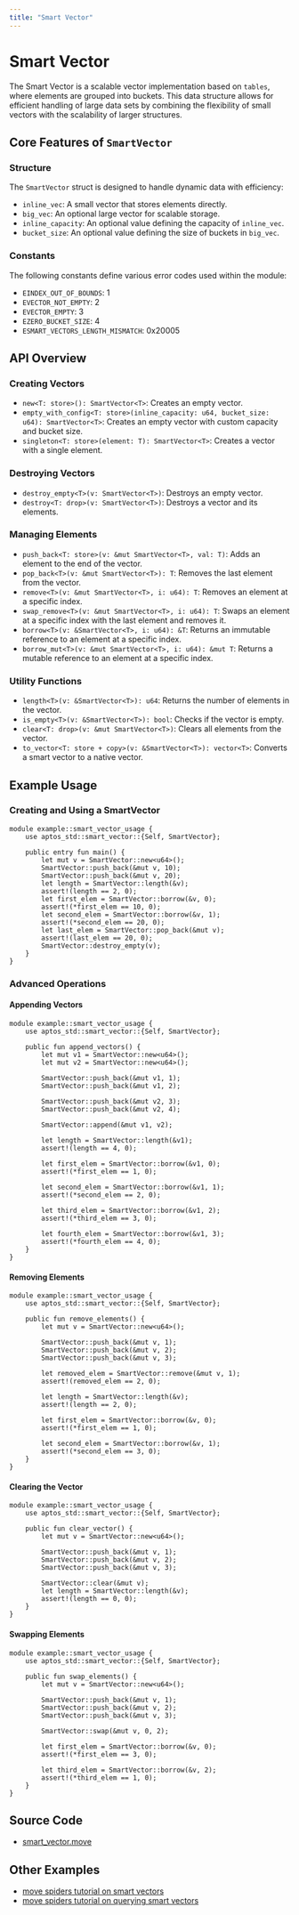 ```yaml
---
title: "Smart Vector"
---
```


# Smart Vector

The Smart Vector is a scalable vector implementation based on `tables`, where elements are grouped into buckets. This data structure allows for efficient handling of large data sets by combining the flexibility of small vectors with the scalability of larger structures.

## Core Features of `SmartVector`

### Structure

The `SmartVector` struct is designed to handle dynamic data with efficiency:

- `inline_vec`: A small vector that stores elements directly.
- `big_vec`: An optional large vector for scalable storage.
- `inline_capacity`: An optional value defining the capacity of `inline_vec`.
- `bucket_size`: An optional value defining the size of buckets in `big_vec`.

### Constants

The following constants define various error codes used within the module:

- `EINDEX_OUT_OF_BOUNDS`: 1
- `EVECTOR_NOT_EMPTY`: 2
- `EVECTOR_EMPTY`: 3
- `EZERO_BUCKET_SIZE`: 4
- `ESMART_VECTORS_LENGTH_MISMATCH`: 0x20005

## API Overview

### Creating Vectors

- `new<T: store>(): SmartVector<T>`: Creates an empty vector.
- `empty_with_config<T: store>(inline_capacity: u64, bucket_size: u64): SmartVector<T>`: Creates an empty vector with custom capacity and bucket size.
- `singleton<T: store>(element: T): SmartVector<T>`: Creates a vector with a single element.

### Destroying Vectors

- `destroy_empty<T>(v: SmartVector<T>)`: Destroys an empty vector.
- `destroy<T: drop>(v: SmartVector<T>)`: Destroys a vector and its elements.

### Managing Elements

- `push_back<T: store>(v: &mut SmartVector<T>, val: T)`: Adds an element to the end of the vector.
- `pop_back<T>(v: &mut SmartVector<T>): T`: Removes the last element from the vector.
- `remove<T>(v: &mut SmartVector<T>, i: u64): T`: Removes an element at a specific index.
- `swap_remove<T>(v: &mut SmartVector<T>, i: u64): T`: Swaps an element at a specific index with the last element and removes it.
- `borrow<T>(v: &SmartVector<T>, i: u64): &T`: Returns an immutable reference to an element at a specific index.
- `borrow_mut<T>(v: &mut SmartVector<T>, i: u64): &mut T`: Returns a mutable reference to an element at a specific index.

### Utility Functions

- `length<T>(v: &SmartVector<T>): u64`: Returns the number of elements in the vector.
- `is_empty<T>(v: &SmartVector<T>): bool`: Checks if the vector is empty.
- `clear<T: drop>(v: &mut SmartVector<T>)`: Clears all elements from the vector.
- `to_vector<T: store + copy>(v: &SmartVector<T>): vector<T>`: Converts a smart vector to a native vector.

## Example Usage

### Creating and Using a SmartVector

```move filename="smart_vector.move"
module example::smart_vector_usage {
    use aptos_std::smart_vector::{Self, SmartVector};

    public entry fun main() {
        let mut v = SmartVector::new<u64>();
        SmartVector::push_back(&mut v, 10);
        SmartVector::push_back(&mut v, 20);
        let length = SmartVector::length(&v);
        assert!(length == 2, 0);
        let first_elem = SmartVector::borrow(&v, 0);
        assert!(*first_elem == 10, 0);
        let second_elem = SmartVector::borrow(&v, 1);
        assert!(*second_elem == 20, 0);
        let last_elem = SmartVector::pop_back(&mut v);
        assert!(last_elem == 20, 0);
        SmartVector::destroy_empty(v);
    }
}
```

### Advanced Operations

#### Appending Vectors

```move filename="smart_vector.move"
module example::smart_vector_usage {
    use aptos_std::smart_vector::{Self, SmartVector};

    public fun append_vectors() {
        let mut v1 = SmartVector::new<u64>();
        let mut v2 = SmartVector::new<u64>();
        
        SmartVector::push_back(&mut v1, 1);
        SmartVector::push_back(&mut v1, 2);
        
        SmartVector::push_back(&mut v2, 3);
        SmartVector::push_back(&mut v2, 4);
        
        SmartVector::append(&mut v1, v2);
        
        let length = SmartVector::length(&v1);
        assert!(length == 4, 0);
        
        let first_elem = SmartVector::borrow(&v1, 0);
        assert!(*first_elem == 1, 0);
        
        let second_elem = SmartVector::borrow(&v1, 1);
        assert!(*second_elem == 2, 0);
        
        let third_elem = SmartVector::borrow(&v1, 2);
        assert!(*third_elem == 3, 0);
        
        let fourth_elem = SmartVector::borrow(&v1, 3);
        assert!(*fourth_elem == 4, 0);
    }
}
```

#### Removing Elements

```move filename="smart_vector.move"
module example::smart_vector_usage {
    use aptos_std::smart_vector::{Self, SmartVector};
    
    public fun remove_elements() {
        let mut v = SmartVector::new<u64>();
        
        SmartVector::push_back(&mut v, 1);
        SmartVector::push_back(&mut v, 2);
        SmartVector::push_back(&mut v, 3);
        
        let removed_elem = SmartVector::remove(&mut v, 1);
        assert!(removed_elem == 2, 0);
        
        let length = SmartVector::length(&v);
        assert!(length == 2, 0);
        
        let first_elem = SmartVector::borrow(&v, 0);
        assert!(*first_elem == 1, 0);
        
        let second_elem = SmartVector::borrow(&v, 1);
        assert!(*second_elem == 3, 0);
    }
}
```


#### Clearing the Vector

```move filename="smart_vector.move"
module example::smart_vector_usage {
    use aptos_std::smart_vector::{Self, SmartVector};

    public fun clear_vector() {
        let mut v = SmartVector::new<u64>();
        
        SmartVector::push_back(&mut v, 1);
        SmartVector::push_back(&mut v, 2);
        SmartVector::push_back(&mut v, 3);
        
        SmartVector::clear(&mut v);
        let length = SmartVector::length(&v);
        assert!(length == 0, 0);
    }
}
```

#### Swapping Elements

```move filename="smart_vector.move"
module example::smart_vector_usage {
    use aptos_std::smart_vector::{Self, SmartVector};
    
    public fun swap_elements() {
        let mut v = SmartVector::new<u64>();
        
        SmartVector::push_back(&mut v, 1);
        SmartVector::push_back(&mut v, 2);
        SmartVector::push_back(&mut v, 3);
        
        SmartVector::swap(&mut v, 0, 2);
        
        let first_elem = SmartVector::borrow(&v, 0);
        assert!(*first_elem == 3, 0);
        
        let third_elem = SmartVector::borrow(&v, 2);
        assert!(*third_elem == 1, 0);
    }
}
```

## Source Code

- [smart_vector.move](https://github.com/aptos-labs/aptos-core/blob/main/aptos-move/framework/aptos-stdlib/sources/data_structures/smart_vector.move)

## Other Examples

- [move spiders tutorial on smart vectors](https://movespiders.com/courses/modules/datastructures/lessonId/6)
- [move spiders tutorial on querying smart vectors](https://movespiders.com/courses/modules/datastructures/lessonId/9)
